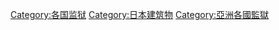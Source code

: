 [[Category:各国监狱|Category:各国监狱]]
[[Category:日本建筑物|Category:日本建筑物]]
[[Category:亞洲各國監獄|Category:亞洲各國監獄]]